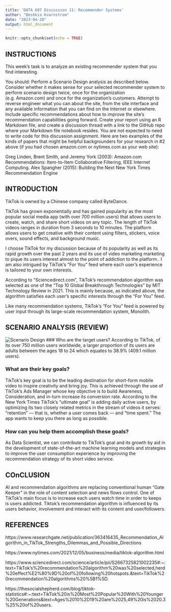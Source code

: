 ---
title: 'DATA 607 Discussion 11: Recommender Systems'
author: "Beshkia Kvarnstrom"
date: "2023-04-20"
output: html_document
---

```{r setup, include=FALSE}
knitr::opts_chunk$set(echo = TRUE)
```

## INSTRUCTIONS
This week's  task is to analyze an existing recommender system that you find interesting.  

You should:
Perform a Scenario Design analysis as described below.  Consider whether it makes sense for your selected recommender system to perform scenario design twice, once for the organization (e.g. Amazon.com) and once for the organization's customers.
Attempt to reverse engineer what you can about the site, from the site interface and any available information that you can find on the Internet or elsewhere.
Include specific recommendations about how to improve the site's recommendation capabilities going forward. 
Create your report using an R Markdown file, and create a discussion thread with a link to the GitHub repo where your Markdown file notebook resides.  You are not expected to need to write code for this discussion assignment.
Here are two examples of the kinds of papers that might be helpful backgrounders for your research in #2 above (if you had chosen amazon.com or nytimes.com as your web site):

Greg Linden, Brent Smith, and Jeremy York (2003): Amazon.com Recommendations:  Item-to-Item Collaborative Filtering,  IEEE Internet Computing. 
Alex Spangher (2015): Building the Next New York Times Recommendation Engine

## INTRODUCTION
TikTok is owned by a Chinese company called ByteDance.

TikTok has grown exponentially and has gained popularity as the most popular social media app (with over 700 million users) that allows users to create, watch, and share short videos on any topic. The length of TikTok videos ranges in duration from 3 seconds to 10 minutes. The platform allows users to get creative with their content using filters, stickers, voice overs, sound effects, and background music.

I choose TikTok for my discussion because of its popularity as well as its rapid growth over the past 2 years and its use of video marketing marketing to pique its users interest almost to the point of addiction to the platform.. I am also intrigued by TikTok's “For You” feed where each user's experience is tailored to your own interests.

According to "Sciencedirect.com", TikTok's recommendation algorithm was selected as one of the “Top 10 Global Breakthrough Technologies” by MIT Technology Review in 2021. This is mainly because, as indicated above, the algorithm satisfies each user's specific interests through the “For You” feed.

Like many recommendation systems, TikTok’s “For You” feed is powered by user input through its large-scale recommendation system, Monolith.

## SCENARIO ANALYSIS (REVIEW)
![Scenario Design](ScenarioDesign.png)
### Who are the target users?
According to TikTok, of its over 750 million users worldwide, a larger proportion of its users are adults between the ages 18 to 24 which equates to 38.9% (409.1 million users).

### What are their key goals?
TikTok's key goal is to be the leading destination for short-form mobile video to inspire creativity and bring joy. This is achieved through the use of TikTok's Ads Manager whose key objective is to build Awareness, Consideration, and in-turn increase its conversion rate. According to the New York Times TikTok’s “ultimate goal” is adding daily active users, by optimizing its two closely related metrics in the stream of videos it serves: “retention” — that is, whether a user comes back — and “time spent.” The app wants to keep you there as long as possible.

### How can you help them accomplish these goals?
As Data Scientist, we can contribute to TikTok's goal and its growth by aid in the development of state-of-the-art machine learning models and strategies to improve the user consumption experience by improving the recommendation strategy of its short video service.


## COnCLUSION
AI and recommendation algorithms  are replacing  conventional human “Gate Keeper” in the role of content selection and news flows control. One of TikTok's main focus is to increase each users watch time in order to keeps is users addicted. Tiktok's recommendation algorithm is influenced by its users behavior, involvement and interact with its content and user/followers.

## REFERENCES
https://www.researchgate.net/publication/363416435_Recommendation_Algorithm_in_TikTok_Strengths_Dilemmas_and_Possible_Directions

https://www.nytimes.com/2021/12/05/business/media/tiktok-algorithm.html

https://www.sciencedirect.com/science/article/pii/S2667325821002235#:~:text=TikTok's%20recommendation%20algorithm%20was%20selected,herd%20effect%E2%80%9D%20of%20following%20hotspots.&text=TikTok%20recommendation%20algorithms%20%5B1%5D.

https://thesocialshepherd.com/blog/tiktok-statistics#:~:text=TikTok%20is%20Most%20Popular%20With%20Younger%20Generations&text=Ages%2010%2D19%20are%2025,49%20is%2020.3%25%20of%20users.
